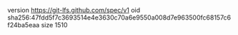 version https://git-lfs.github.com/spec/v1
oid sha256:47fdd5f7c3693514e4e3630c70a6e9550a008d7e963500fc68157c6f24ba5eaa
size 1510
